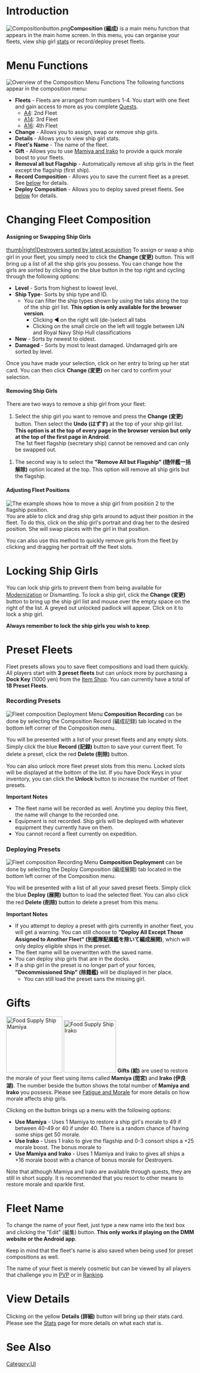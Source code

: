 =Introduction=

[[File:Compositionbutton.png|right]]'''Composition (編成)''' is a main menu function that appears in the main home screen. In this menu, you can organise your fleets, view ship girl [[Stats|stats]] or record/deploy preset fleets.

=Menu Functions=
[[File:Composition_Menu.png|thumb|right|Overview of the Composition Menu Functions]]
The following functions appear in the composition menu:

*'''Fleets''' - Fleets are arranged from numbers 1-4. You start with one fleet and  gain access to more as you complete [[Quests]].
** [[Quests#A4|A4]]: 2nd Fleet
** [[Quests#A14|A14]]: 3rd Fleet
** [[Quests#A16|A16]]: 4th Fleet
*'''Change''' - Allows you to assign, swap or remove ship girls.
*'''Details''' - Allows you to view ship girl stats.
*'''Fleet's Name''' - The name of the fleet. 
*'''Gift''' - Allows you to use [[Morale_and_Fatigue#Provisions|Mamiya and Irako]] to provide a quick morale boost to your fleets.
*'''Removal all but Flagship''' - Automatically remove all ship girls in the fleet except the flagship (first ship).
*'''Record Composition''' - Allows you to save the current fleet as a preset. See [[Composition#Preset Fleets|below]] for details.
*'''Deploy Composition''' - Allows you to deploy saved preset fleets. See [[Composition#Preset Fleets|below]] for details.

=Changing Fleet Composition=

====Assigning or Swapping Ship Girls====
[[file:Composition_Ship_List.png|thumb|right|Destroyers sorted by latest acquisition]]
To assign or swap a ship girl in your fleet, you simply need to click the '''Change (変更)''' button. This will bring up a list of all the ship girls you possess. You can change how the girls are sorted by clicking on the blue button in the top right and cycling through the following options: 

*'''Level''' - Sorts from highest to lowest level.
*'''Ship Type'''- Sorts by ship type and ID. 
** You can filter the ship types shown by using the tabs along the top of the ship girl list. '''This option is only available for the browser version'''.
*** Clicking ◀ on the right will (de-)select all tabs
*** Clicking on the small circle on the left will toggle between IJN and Royal Navy Ship Hull classifications
*'''New''' - Sorts by newest to oldest.
*'''Damaged''' - Sorts by most to least damaged. Undamaged girls are sorted by level.

Once you have made your selection, click on her entry to bring up her stat card. You can then click '''Change (変更)''' on her card to confirm your selection.

====Removing Ship Girls====
There are two ways to remove a ship girl from your fleet: 

# Select the ship girl you want to remove and press the '''Change (変更)''' button. Then select the '''Undo (はずす)''' at the top of your ship girl list. '''This option is at the top of every page in the browser version but only at the top of the first page in Android'''. <br>The 1st fleet flagship (secretary ship) cannot be removed and can only be swapped out.

# The second way is to select the '''"Remove All but Flagship" (随伴艦一括解除)''' option located at the top. This option will remove all ship girls but the flagship.

====Adjusting Fleet Positions====
[[File:Clickinganddraggingcomp.png|thumb|right|The example shows how to move a ship girl from position 2 to the flagship position.]]
You are able to click and drag ship girls around to adjust their position in the fleet. To do this, click on the ship girl's portrait and drag her to the desired position. She will swap places with the girl in that position.

You can also use this method to quickly remove girls from the fleet by clicking and dragging her portrait off the fleet slots.

=Locking Ship Girls=
You can lock ship girls to prevent them from being available for [[Modernization]] or Dismantling. To lock a ship girl, click the '''Change (変更)''' button to bring up the ship girl list and mouse over the empty space on the right of the list. A greyed out unlocked padlock will appear. Click on it to lock a ship girl.

'''Always remember to lock the ship girls you wish to keep'''.

=Preset Fleets=

Fleet presets allows you to save fleet compositions and load them quickly. All players start with '''3 preset fleets''' but can unlock more by purchasing a '''Dock Key''' (1000 yen) from the [[Shop|Item Shop]]. You can currently have a total of '''18 Preset Fleets'''. 

===Recording Presets===
[[File:comprecord.png|right|thumb|Fleet composition Deployment Menu]]
'''Composition Recording''' can be done by selecting the Composition Record (編成記録) tab located in the bottom left corner of the Composition menu.

You will be presented with a list of your preset fleets and any empty slots. Simply click the blue '''Record (記録)''' button to save your current fleet. To delete a preset, click the red '''Delete (削除)''' button.  

You can also unlock more fleet preset slots from this menu. Locked slots will be displayed at the bottom of the list. If you have Dock Keys in your inventory, you can click the '''Unlock''' button to increase the number of fleet presets.

'''Important Notes'''
* The fleet name will be recorded as well. Anytime you deploy this fleet, the name will change to the recorded one.
* Equipment is not recorded. Ship girls will be deployed with whatever equipment they currently have on them.
* You cannot record a fleet currently on expedition.

===Deploying Presets===
[[File:deploycomp.png|right|thumb|Fleet composition Recording Menu]]
'''Composition Deployment''' can be done by selecting the Deploy Composition (編成展開) tab located in the bottom left corner of the Composition menu.

You will be presented with a list of all your saved preset fleets. Simply click the blue '''Deploy (展開)''' button to load the selected fleet. You can also click the red '''Delete (削除)''' button to delete a preset from this menu. 

'''Important Notes'''
* If you attempt to deploy a preset with girls currently in another fleet, you will get a warning. You can still choose to '''"Deploy All Except Those Assigned to Another Fleet" (別艦隊配属艦を除いて編成展開)''', which will only deploy eligible ships in the preset.
* The fleet name will be overwritten with the saved name.
* You can deploy ship girls that are in the docks.
* If a ship girl in the preset is no longer part of your forces, '''"Decommissioned Ship" (除籍艦)''' will be displayed in her place.
** You can still load the preset sans the missing girl.

=Gifts=
[[File:ShipMamiya.png|thumb|150px|left|Food Supply Ship Mamiya]] [[File:ShipIrako.png|thumb|140px|right|Food Supply Ship Irako]]
'''Gifts (給)''' are used to restore the morale of your fleet using items called '''Mamiya (間宮)''' and '''Irako (伊良湖)'''. The number beside the button shows the total number of '''Mamiya and Irako''' you possess. Please see [[Fatigue and Morale]] for more details on how morale affects ship girls.

Clicking on the button brings up a menu with the following options:

* '''Use Mamiya''' - Uses 1 Mamiya to restore a ship girl's morale to 49 if between 40-49 or 40 if under 40. There is a random chance of having some ships get 50 morale.
* '''Use Irako''' - Uses 1 Irako to give the flagship and 0-3 consort ships a +25 morale boost. The bonus morale to 
* '''Use Mamiya and Irako''' -  Uses 1 Mamiya and Irako to gives all ships a +16 morale boost with a chance of bonus morale for Destroyers.

Note that although Mamiya and Irako are available through quests, they are still in short supply. It is recommended that you resort to other means to restore morale and sparkle first.

=Fleet Name=
To change the name of your fleet, just type a new name into the text box and clicking the "Edit" (編集) button. '''This only works if playing on the DMM website or the Android app'''.

Keep in mind that the fleet's name is also saved when being used for preset compositions as well.

The name of your fleet is merely cosmetic but can be viewed by all players that challenge you in [[PVP]] or in [[Experience_and_Rank|Ranking]].

=View Details=
Clicking on the yellow '''Details (詳細)''' button will bring up their stats card. Please see the [[Stats]] page for more details on what each stat is.

=See Also=
{{Mechanics}}
[[Category:UI]]